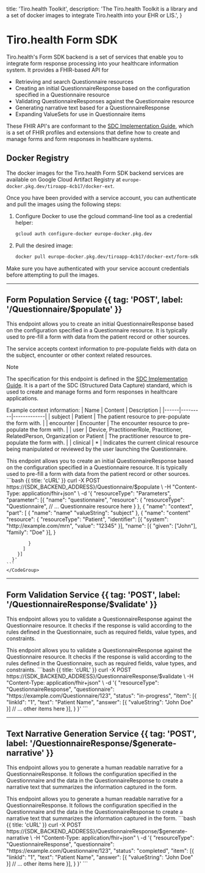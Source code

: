   title: 'Tiro.health Toolkit',
  description:
    'The Tiro.health Toolkit is a library and a set of docker images to integrate Tiro.health into your EHR or LIS.',
}

# Tiro.health Form SDK

Tiro.health's Form SDK backend is a set of services that enable you to integrate form response processing into your healthcare information system. It provides a FHIR-based API for

- Retrieving and search Questionnaire resources
- Creating an initial QuestionnaireResponse based on the configuration specified in a Questionnaire resource
- Validating QuestionnaireResponses against the Questionnaire resource
- Generating narrative text based for a QuestionnaireResponse
- Expanding ValueSets for use in Questionnaire items

These FHIR API's are conformant to the [SDC Implementation Guide](https://www.hl7.org/fhir/uv/sdc/index.html), which is a set of FHIR profiles and extensions that define how to create and manage forms and form responses in healthcare systems.


## Docker Registry
The docker images for the Tiro.health Form SDK backend services are available on Google Cloud Artifact Registry at `europe-docker.pkg.dev/tiroapp-4cb17/docker-ext`.

Once you have been provided with a service account, you can authenticate and pull the images using the following steps:

1. Configure Docker to use the gcloud command-line tool as a credential helper:
   ```bash
   gcloud auth configure-docker europe-docker.pkg.dev
   ```

2. Pull the desired image:
   ```bash
   docker pull europe-docker.pkg.dev/tiroapp-4cb17/docker-ext/form-sdk-backend:latest
   ```

Make sure you have authenticated with your service account credentials before attempting to pull the images.


---

## Form Population Service {{ tag: 'POST', label: '/Questionnaire/$populate' }}

This endpoint allows you to create an initial QuestionnaireResponse based on the configuration specified in a Questionnaire resource. It is typically used to pre-fill a form with data from the patient record or other sources.

The service accepts context information to pre-populate fields with data on the subject, encounter or other context related resources.

> [!NOTE]
> The specification for this endpoint is defined in the [SDC Implementation Guide](https://www.hl7.org/fhir/uv/sdc/OperationDefinition-questionnaire-populate.html). It is a part of the SDC (Structured Data Capture) standard, which is used to create and manage forms and form responses in healthcare applications.

Example context information:
| Name | Content | Description |
|------|---------|-------------|
| subject | Patient | The patient resource to pre-populate the form with. |
| encounter | Encounter | The encounter resource to pre-populate the form with. |
| user | Device, PractitionerRole, Practitioner, RelatedPerson, Organization or Patient | The practitioner resource to pre-populate the form with. |
| clinical | \* | Indicates the current clinical resource being manipulated or reviewed by the user launching the Questionnaire.

<Row>
  <Col>
    This endpoint allows you to create an initial QuestionnaireResponse based on the configuration specified in a Questionnaire resource. It is typically used to pre-fill a form with data from the patient record or other sources.
  </Col>
  <Col sticky>
    <CodeGroup title="Request" tag="POST" label="/Questionnaire/$populate">
    ```bash {{ title: 'cURL' }}
    curl -X POST https://{SDK_BACKEND_ADDRESS}/Questionnaire/$populate \
      -H "Content-Type: application/fhir+json" \
      -d '{
        "resourceType": "Parameters",
        "parameter": [{
          "name": "questionnaire",
          "resource": {
            "resourceType": "Questionnaire",
            // ... Questionnaire resource here
          }
        }, {
          "name": "context",
          "part": [
            {
                "name": "name"
                "valueString": "subject"
            },
            {
                "name": "content"
                "resource": {
                    "resourceType": "Patient",
                    "identifier": [{
                        "system": "http://example.com/mrn",
                        "value": "12345"
                    }],
                    "name": [{
                        "given": ["John"],
                        "family": "Doe"
                    }],
                }

            }
          ]
        }]
      }'
    ```
    </CodeGroup>

  </Col>
</Row>

---

## Form Validation Service {{ tag: 'POST', label: '/QuestionnaireResponse/$validate' }}

This endpoint allows you to validate a QuestionnaireResponse against the Questionnaire resource. It checks if the response is valid according to the rules defined in the Questionnaire, such as required fields, value types, and constraints.

<Row>
  <Col>
    This endpoint allows you to validate a QuestionnaireResponse against the Questionnaire resource. It checks if the response is valid according to the rules defined in the Questionnaire, such as required fields, value types, and constraints.
  </Col>
  <Col sticky>
    <CodeGroup title="Request" tag="POST" label="/QuestionnaireResponse/$validate">
    ```bash {{ title: 'cURL' }}
    curl -X POST https://{SDK_BACKEND_ADDRESS}/QuestionnaireResponse/$validate \
      -H "Content-Type: application/fhir+json" \
      -d '{
        "resourceType": "QuestionnaireResponse",
        "questionnaire": "https://example.com/Questionnaire/123",
        "status": "in-progress",
        "item": [{
            "linkId": "1",
            "text": "Patient Name",
            "answer": [{
                "valueString": "John Doe"
             }]
            // ... other items here
         }],
        }
      }'
    ```
    </CodeGroup>
  </Col>
</Row>

---

## Text Narrative Generation Service {{ tag: 'POST', label: '/QuestionnaireResponse/$generate-narrative' }}

This endpoint allows you to generate a human readable narrative for a QuestionnaireResponse. It follows the configuration specified in the Questionnnaire and the data in the QuestionnaireResponse to create a narrative text that summarizes the information captured in the form.

<Row>
  <Col>
    This endpoint allows you to generate a human readable narrative for a QuestionnaireResponse. It follows the configuration specified in the Questionnnaire and the data in the QuestionnaireResponse to create a narrative text that summarizes the information captured in the form.
  </Col>
  <Col sticky>
    <CodeGroup title="Request" tag="POST" label="/QuestionnaireResponse/$generate-narrative">
    ```bash {{ title: 'cURL' }}
    curl -X POST https://{SDK_BACKEND_ADDRESS}/QuestionnaireResponse/$generate-narrative \
      -H "Content-Type: application/fhir+json" \
      -d '{
        "resourceType": "QuestionnaireResponse",
        "questionnaire": "https://example.com/Questionnaire/123",
        "status": "completed",
        "item": [{
            "linkId": "1",
            "text": "Patient Name",
            "answer": [{
                "valueString": "John Doe"
             }]
            // ... other items here
         }],
        }
      }'
    ```
    </CodeGroup>
  </Col>
</Row>
